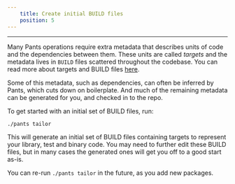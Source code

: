 ```yaml
---
    title: Create initial BUILD files
    position: 5
---
```


---

Many Pants operations require extra metadata that describes units of code and the dependencies between them. These units are called _targets_ and the metadata lives in `BUILD` files scattered throughout the codebase. You can read more about targets and BUILD files [here](../../using-pants/key-concepts/targets-and-build-files.mdx).

Some of this metadata, such as dependencies, can often be inferred by Pants, which cuts down on boilerplate. And much of the remaining metadata can be generated for you, and checked in to the repo.

To get started with an initial set of BUILD files, run:

```bash
./pants tailor
```

This will generate an initial set of BUILD files containing targets to represent your library, test and binary code. You may need to further edit these BUILD files, but in many cases the generated ones will get you off to a good start as-is.

You can re-run `./pants tailor` in the future, as you add new packages.


